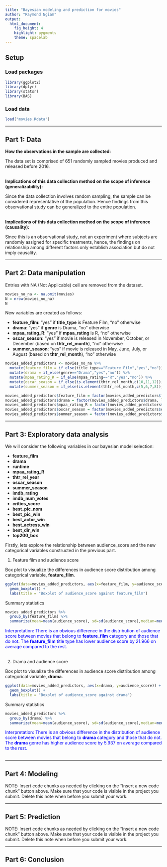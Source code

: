 ```yaml
---
title: "Bayesian modeling and prediction for movies"
author: "Raymond Ngiam"
output: 
  html_document: 
    fig_height: 4
    highlight: pygments
    theme: spacelab
---
```


## Setup

### Load packages

```r
library(ggplot2)
library(dplyr)
library(statsr)
library(BAS)
```

### Load data

```r
load("movies.Rdata")
```



* * *

## Part 1: Data

**How the observations in the sample are collected:**

The data set is comprised of 651 randomly sampled movies produced and released before 2016.
<br></br>

**Implications of this data collection method on the scope of inference (generalizability):**

Since the data collection involves random sampling, the sample can be considered representative of the population. Hence findings from this observational study can be generalized to the entire population.
<br></br>

**Implications of this data collection method on the scope of inference (causality):**

Since this is an observational study, not an experiment where subjects are randomly assigned for specific treatments, hence, the findings on relationship among different factors only establish association but do not imply causality.

* * *

## Part 2: Data manipulation

Entries with NA (Not Applicable) cell are removed from the dataset.
```r
movies_no_na <- na.omit(movies)
N = nrow(movies_no_na)
N
```

New variables are created as follows:

+ **feature_film**: "yes" if **title_type** is Feature Film, "no" otherwise
+ **drama**: "yes" if **genre** is Drama, "no" otherwise
+ **mpaa_rating_R**: "yes" if **mpaa_rating** is R, "no" otherwise
+ **oscar_season**: "yes" if movie is released in November, October, or December (based on **thtr_rel_month**), "no" otherwise
+ **summer_season**: "yes" if movie is released in May, June, July, or August (based on **thtr_rel_month**), "no" otherwise 

```r
movies_added_predictors <- movies_no_na %>%
  mutate(feature_film = if_else(title_type=="Feature Film","yes","no")) %>%
  mutate(drama = if_else(genre=="Drama","yes","no")) %>%
  mutate(mpaa_rating_R = if_else(mpaa_rating=="R","yes","no")) %>%
  mutate(oscar_season = if_else(is.element(thtr_rel_month,c(10,11,12)),"yes","no")) %>%
  mutate(summer_season = if_else(is.element(thtr_rel_month,c(5,6,7,8)),"yes","no"))

movies_added_predictors$feature_film = factor(movies_added_predictors$feature_film, levels = c("yes", "no"))
movies_added_predictors$drama = factor(movies_added_predictors$drama, levels = c("yes", "no"))
movies_added_predictors$mpaa_rating_R = factor(movies_added_predictors$mpaa_rating_R, levels = c("yes", "no"))
movies_added_predictors$oscar_season = factor(movies_added_predictors$oscar_season, levels = c("yes", "no"))
movies_added_predictors$summer_season = factor(movies_added_predictors$summer_season, levels = c("yes", "no"))
```

* * *

## Part 3: Exploratory data analysis

We will consider the following variables in our bayesian model selection:

+ **feature_film**
+ **drama**
+ **runtime**
+ **mpaa_rating_R**
+ **thtr_rel_year**
+ **oscar_season**
+ **summer_season**
+ **imdb_rating**
+ **imdb_num_votes**
+ **critics_score**
+ **best_pic_nom**
+ **best_pic_win**
+ **best_actor_win**
+ **best_actress_win**
+ **best_dir_win**
+ **top200_box**

Firstly, lets explore the relationship between audience_score and the new categorical variables constructed in the previous part.

1) Feature film and audience score

Box plot to visualize the differences in audience score distribution among categorical variable, **feature_film**.
```r
ggplot(data=movies_added_predictors, aes(x=feature_film, y=audience_score)) + 
  geom_boxplot() + 
  labs(title = "Boxplot of audience_score against feature_film")
```

Summary statistics
```r
movies_added_predictors %>%
  group_by(feature_film) %>%
  summarize(mean=mean(audience_score), sd=sd(audience_score),median=median(audience_score),IQR=IQR(audience_score),min=min(audience_score),max=max(audience_score), count=n())
```

<span style="color:blue">Interpretation: There is an obvious difference in the distribution of audience score between movies that belong to </span>
<span style="color:blue;font-weight:bold">feature_film</span>
<span style="color:blue"> category and those that do not. The </span>
<span style="color:blue;font-weight:bold">feature_film</span>
<span style="color:blue"> title type has lower audience score by 21.966 on average compared to the rest.</span>
<br> </br>

2) Drama and audience score

Box plot to visualize the differences in audience score distribution among categorical variable, **drama**.
```r
ggplot(data=movies_added_predictors, aes(x=drama, y=audience_score)) + 
  geom_boxplot() + 
  labs(title = "Boxplot of audience_score against drama")
```

Summary statistics
```r
movies_added_predictors %>%
  group_by(drama) %>%
  summarize(mean=mean(audience_score), sd=sd(audience_score),median=median(audience_score),IQR=IQR(audience_score),min=min(audience_score),max=max(audience_score), count=n())
```

<span style="color:blue">Interpretation: There is an obvious difference in the distribution of audience score between movies that belong to </span>
<span style="color:blue;font-weight:bold">drama</span>
<span style="color:blue"> category and those that do not. The </span>
<span style="color:blue;font-weight:bold">drama</span>
<span style="color:blue"> genre has higher audience score by 5.937 on average compared to the rest.</span>
<br> </br>

* * *

## Part 4: Modeling

NOTE: Insert code chunks as needed by clicking on the "Insert a new code chunk" 
button above. Make sure that your code is visible in the project you submit. 
Delete this note when before you submit your work.

* * *

## Part 5: Prediction

NOTE: Insert code chunks as needed by clicking on the "Insert a new code chunk" 
button above. Make sure that your code is visible in the project you submit. 
Delete this note when before you submit your work.

* * *

## Part 6: Conclusion

